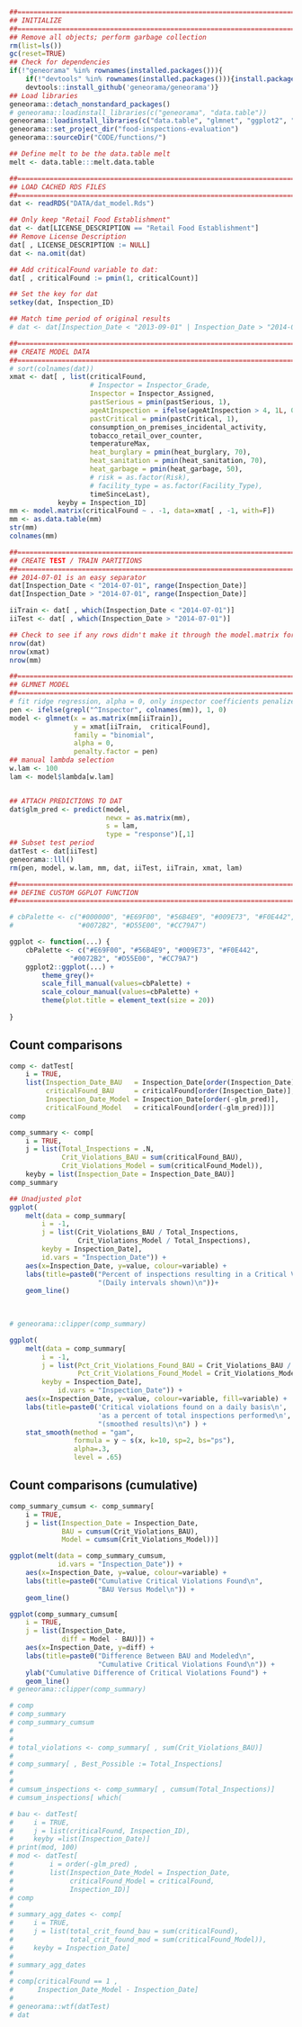 
```r
##==============================================================================
## INITIALIZE
##==============================================================================
## Remove all objects; perform garbage collection
rm(list=ls())
gc(reset=TRUE)
## Check for dependencies
if(!"geneorama" %in% rownames(installed.packages())){
    if(!"devtools" %in% rownames(installed.packages())){install.packages('devtools')}
    devtools::install_github('geneorama/geneorama')}
## Load libraries
geneorama::detach_nonstandard_packages()
# geneorama::loadinstall_libraries(c("geneorama", "data.table"))
geneorama::loadinstall_libraries(c("data.table", "glmnet", "ggplot2", "splines"))
geneorama::set_project_dir("food-inspections-evaluation")
geneorama::sourceDir("CODE/functions/")

## Define melt to be the data.table melt
melt <- data.table:::melt.data.table

##==============================================================================
## LOAD CACHED RDS FILES
##==============================================================================
dat <- readRDS("DATA/dat_model.Rds")

## Only keep "Retail Food Establishment"
dat <- dat[LICENSE_DESCRIPTION == "Retail Food Establishment"]
## Remove License Description
dat[ , LICENSE_DESCRIPTION := NULL]
dat <- na.omit(dat)

## Add criticalFound variable to dat:
dat[ , criticalFound := pmin(1, criticalCount)]

## Set the key for dat
setkey(dat, Inspection_ID)

## Match time period of original results
# dat <- dat[Inspection_Date < "2013-09-01" | Inspection_Date > "2014-07-01"]

##==============================================================================
## CREATE MODEL DATA
##==============================================================================
# sort(colnames(dat))
xmat <- dat[ , list(criticalFound,
                    # Inspector = Inspector_Grade, 
                    Inspector = Inspector_Assigned,
                    pastSerious = pmin(pastSerious, 1),
                    ageAtInspection = ifelse(ageAtInspection > 4, 1L, 0L),
                    pastCritical = pmin(pastCritical, 1),
                    consumption_on_premises_incidental_activity,
                    tobacco_retail_over_counter,
                    temperatureMax,
                    heat_burglary = pmin(heat_burglary, 70),
                    heat_sanitation = pmin(heat_sanitation, 70),
                    heat_garbage = pmin(heat_garbage, 50),
                    # risk = as.factor(Risk),
                    # facility_type = as.factor(Facility_Type),
                    timeSinceLast),
            keyby = Inspection_ID]
mm <- model.matrix(criticalFound ~ . -1, data=xmat[ , -1, with=F])
mm <- as.data.table(mm)
str(mm)
colnames(mm)

##==============================================================================
## CREATE TEST / TRAIN PARTITIONS
##==============================================================================
## 2014-07-01 is an easy separator
dat[Inspection_Date < "2014-07-01", range(Inspection_Date)]
dat[Inspection_Date > "2014-07-01", range(Inspection_Date)]

iiTrain <- dat[ , which(Inspection_Date < "2014-07-01")]
iiTest <- dat[ , which(Inspection_Date > "2014-07-01")]

## Check to see if any rows didn't make it through the model.matrix formula
nrow(dat)
nrow(xmat)
nrow(mm)

##==============================================================================
## GLMNET MODEL
##==============================================================================
# fit ridge regression, alpha = 0, only inspector coefficients penalized
pen <- ifelse(grepl("^Inspector", colnames(mm)), 1, 0)
model <- glmnet(x = as.matrix(mm[iiTrain]),
                y = xmat[iiTrain,  criticalFound],
                family = "binomial", 
                alpha = 0,
                penalty.factor = pen)
## manual lambda selection
w.lam <- 100
lam <- model$lambda[w.lam]


## ATTACH PREDICTIONS TO DAT
dat$glm_pred <- predict(model, 
                        newx = as.matrix(mm), 
                        s = lam,
                        type = "response")[,1]
## Subset test period
datTest <- dat[iiTest]
geneorama::lll()
rm(pen, model, w.lam, mm, dat, iiTest, iiTrain, xmat, lam)
```

```r
##==============================================================================
## DEFINE CUSTOM GGPLOT FUNCTION
##==============================================================================

# cbPalette <- c("#000000", "#E69F00", "#56B4E9", "#009E73", "#F0E442", 
#                "#0072B2", "#D55E00", "#CC79A7")

ggplot <- function(...) {
    cbPalette <- c("#E69F00", "#56B4E9", "#009E73", "#F0E442", 
               "#0072B2", "#D55E00", "#CC79A7")
    ggplot2::ggplot(...) +
        theme_grey()+
        scale_fill_manual(values=cbPalette) +
        scale_colour_manual(values=cbPalette) +
        theme(plot.title = element_text(size = 20))
    
}
```


## Count comparisons


```r
comp <- datTest[
    i = TRUE, 
    list(Inspection_Date_BAU   = Inspection_Date[order(Inspection_Date)],
         criticalFound_BAU     = criticalFound[order(Inspection_Date)],
         Inspection_Date_Model = Inspection_Date[order(-glm_pred)], 
         criticalFound_Model   = criticalFound[order(-glm_pred)])]
comp

comp_summary <- comp[
    i = TRUE, 
    j = list(Total_Inspections = .N,
             Crit_Violations_BAU = sum(criticalFound_BAU),
             Crit_Violations_Model = sum(criticalFound_Model)), 
    keyby = list(Inspection_Date = Inspection_Date_BAU)]
comp_summary
```



```r
## Unadjusted plot
ggplot(
    melt(data = comp_summary[
        i = -1,
        j = list(Crit_Violations_BAU / Total_Inspections,
                 Crit_Violations_Model / Total_Inspections),
        keyby = Inspection_Date], 
        id.vars = "Inspection_Date")) +
    aes(x=Inspection_Date, y=value, colour=variable) + 
    labs(title=paste0("Percent of inspections resulting in a Critical Violation\n",
                      "(Daily intervals shown)\n"))+
    geom_line()
         
    

# geneorama::clipper(comp_summary)
```

```r
ggplot(
    melt(data = comp_summary[
        i = -1,
        j = list(Pct_Crit_Violations_Found_BAU = Crit_Violations_BAU / Total_Inspections,
                 Pct_Crit_Violations_Found_Model = Crit_Violations_Model / Total_Inspections),
        keyby = Inspection_Date], 
            id.vars = "Inspection_Date")) +
    aes(x=Inspection_Date, y=value, colour=variable, fill=variable) + 
    labs(title=paste0('Critical violations found on a daily basis\n',
                      'as a percent of total inspections performed\n',
                      "(smoothed results)\n") ) +
    stat_smooth(method = "gam", 
                formula = y ~ s(x, k=10, sp=2, bs="ps"), 
                alpha=.3,
                level = .65)
```


## Count comparisons (cumulative)


```r
comp_summary_cumsum <- comp_summary[
    i = TRUE,
    j = list(Inspection_Date = Inspection_Date,
             BAU = cumsum(Crit_Violations_BAU),
             Model = cumsum(Crit_Violations_Model))]

ggplot(melt(data = comp_summary_cumsum, 
            id.vars = "Inspection_Date")) +
    aes(x=Inspection_Date, y=value, colour=variable) + 
    labs(title=paste0("Cumulative Critical Violations Found\n",
                      "BAU Versus Model\n")) +
    geom_line()
```

```r
ggplot(comp_summary_cumsum[
    i = TRUE,
    j = list(Inspection_Date, 
             diff = Model - BAU)]) +
    aes(x=Inspection_Date, y=diff) + 
    labs(title=paste0("Difference Between BAU and Modeled\n",
                      "Cumulative Critical Violations Found\n")) +
    ylab("Cumulative Difference of Critical Violations Found") +
    geom_line()
# geneorama::clipper(comp_summary)
```


```r
# comp
# comp_summary
# comp_summary_cumsum
# 
# 
# total_violations <- comp_summary[ , sum(Crit_Violations_BAU)]
# 
# comp_summary[ , Best_Possible := Total_Inspections]
# 
# 
# cumsum_inspections <- comp_summary[ , cumsum(Total_Inspections)]
# cumsum_inspections[ which(

```


```r
# bau <- datTest[
#     i = TRUE, 
#     j = list(criticalFound, Inspection_ID),
#     keyby =list(Inspection_Date)]
# print(mod, 100)
# mod <- datTest[
#         i = order(-glm_pred) , 
#         list(Inspection_Date_Model = Inspection_Date, 
#              criticalFound_Model = criticalFound,
#              Inspection_ID)]
# comp
# 
# summary_agg_dates <- comp[
#     i = TRUE, 
#     j = list(total_crit_found_bau = sum(criticalFound),
#              total_crit_found_mod = sum(criticalFound_Model)), 
#     keyby = Inspection_Date]
# 
# summary_agg_dates
# 
# comp[criticalFound == 1 , 
#      Inspection_Date_Model - Inspection_Date]
# 
# geneorama::wtf(datTest)
# dat
```



